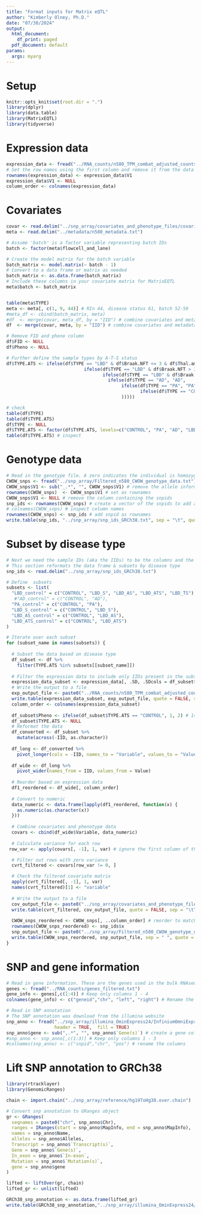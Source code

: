 ```yaml
---
title: "Format inputs for Matrix eQTL"
author: "Kimberly Olney, Ph.D."
date: "07/30/2024"
output:
  html_document:
    df_print: paged
  pdf_document: default
params:
  args: myarg
---
```


# Setup
```r
knitr::opts_knit$set(root.dir = ".")
library(dplyr)
library(data.table)
library(MatrixEQTL)
library(tidyverse)
```

# Expression data 
```r
expression_data <- fread("../RNA_counts/n580_TPM_combat_adjusted_counts_log2.txt")
# Set the row names using the first column and remove it from the data frame
rownames(expression_data) <- expression_data$V1
expression_data$V1 <- NULL
column_order <- colnames(expression_data)
```

# Covariates 
```r
covar <- read.delim("../snp_array/covariates_and_phenotype_files/covariates_and_phenotypes.txt")
meta <- read.delim("../metadata/n580_metadata.txt")

# Assume 'batch' is a factor variable representing batch IDs
batch <- factor(meta$flowcell_and_lane)  

# Create the model matrix for the batch variable
batch_matrix <- model.matrix(~ batch - 1)
# Convert to a data frame or matrix as needed
batch_matrix <- as.data.frame(batch_matrix)
# Include these columns in your covariate matrix for MatrixEQTL
meta$batch <- batch_matrix


table(meta$TYPE)
meta <- meta[, c(1, 9, 44)] # RIn 44, disease status 61, batch 52-59
#meta_df <- cbind(batch_matrix, meta)
#df  <- merge(covar, meta_df, by = "IID") # combine covariates and metadata so that RIN is now included
df  <- merge(covar, meta, by = "IID") # combine covariates and metadata so that RIN is now included

# Remove FID and pheno column 
df$FID <- NULL
df$Pheno <- NULL

# Further define the sample types by A-T-S status 
df$TYPE.ATS <- ifelse(df$TYPE == "LBD" & df$Braak.NFT <= 3 & df$Thal.amyloid < 2, "LBD_S",
                             ifelse(df$TYPE == "LBD" & df$Braak.NFT > 3 & df$Thal.amyloid >= 2, "LBD_ATS",
                                    ifelse(df$TYPE == "LBD" & df$Braak.NFT <= 3 & df$Thal.amyloid >= 2, "LBD_AS", # high amyloid 
                                      ifelse(df$TYPE == "AD", "AD",
                                           ifelse(df$TYPE == "PA", "PA",
                                                  ifelse(df$TYPE == "CONTROL", "CONTROL", "LBD_TS") # high Braak
                                           )))))

# check
table(df$TYPE)
table(df$TYPE.ATS)
df$TYPE <- NULL
df$TYPE.ATS <- factor(df$TYPE.ATS, levels=c("CONTROL", "PA", "AD", "LBD_S", "LBD_TS", "LBD_AS", "LBD_ATS"))
table(df$TYPE.ATS) # inspect
```

# Genotype data
```r
# Read in the genotype file. A zero indicates the individual is homozygous reference, a 1 is heterozygous, a 2 is homozygous alternate 
CWOW_snps <- fread("../snp_array/Filtered_n580_CWOW_genotype_data.txt") 
CWOW_snps$V1 <- sub("_.*", "", CWOW_snps$V1) # remove the allele information in the snpid 
rownames(CWOW_snps)  <- CWOW_snps$V1 # set as rownames 
CWOW_snps$V1 <- NULL # remove the column containing the snpids
snp_ids <- rownames(CWOW_snps) # create a vector of the snpids to add as rownames 
# colnames(CWOW_snps) # inspect column names 
rownames(CWOW_snps) <- snp_ids # add snpid as rownames 
write.table(snp_ids, "../snp_array/snp_ids_GRCh38.txt", sep = "\t", quote = FALSE)
```

# Subset by disease type 
```r
# Next we need the sample IDs (aka the IIDs) to be the columns and the rows to be the covariates
# This section reformats the data frame & subsets by disease type 
snp_ids <- read.delim("../snp_array/snp_ids_GRCh38.txt")

# Define  subsets
subsets <- list(
  "LBD_control" = c("CONTROL", "LBD_S", "LBD_AS", "LBD_ATS", "LBD_TS"), # all LBD types
   #"AD_control" = c("CONTROL", "AD"),
  "PA_control" = c("CONTROL", "PA"),
  "LBD_S_control" = c("CONTROL", "LBD_S"),
  "LBD_AS_control" = c("CONTROL", "LBD_AS"),
  "LBD_ATS_control" = c("CONTROL", "LBD_ATS")
)

# Iterate over each subset
for (subset_name in names(subsets)) {
  
  # Subset the data based on disease type
  df_subset <- df %>% 
    filter(TYPE.ATS %in% subsets[[subset_name]])
  
  # Filter the expression data to include only IIDs present in the subset
  expression_data_subset <- expression_data[, .SD, .SDcols = df_subset$IID]
  # Write the output to a file
  exp_output_file <- paste0("../RNA_counts/n580_TPM_combat_adjusted_counts_log2_", subset_name, ".txt")
  write.table(expression_data_subset, exp_output_file, quote = FALSE, sep = "\t", row.names = TRUE)
  column_order <- colnames(expression_data_subset)
  
  df_subset$Pheno <- ifelse(df_subset$TYPE.ATS == "CONTROL", 1, 2) # 1=unaffected (control), 2=affected (case)
  df_subset$TYPE.ATS <- NULL
  # Reformat the data 
  df_converted <- df_subset %>%
    mutate(across(-IID, as.character))
  
  df_long <- df_converted %>%
    pivot_longer(cols = -IID, names_to = "Variable", values_to = "Value")
  
  df_wide <- df_long %>%
    pivot_wider(names_from = IID, values_from = Value)
  
  # Reorder based on expression data
  df1_reordered <- df_wide[, column_order]
  
  # Convert to numeric
  data_numeric <- data.frame(lapply(df1_reordered, function(x) {
    as.numeric(as.character(x))
  }))
  
  # Combine covariates and phenotype data
  covars <- cbind(df_wide$Variable, data_numeric)
  
  # Calculate variance for each row
 row_var <- apply(covars[, -1], 1, var) # ignore the first column of the variables

  # Filter out rows with zero variance
  cvrt_filtered <- covars[row_var != 0, ]

  # Check the filtered covariate matrix
  apply(cvrt_filtered[, -1], 1, var)
  names(cvrt_filtered)[1] <- "variable"
  
  # Write the output to a file
  cov_output_file <- paste0("../snp_array/covariates_and_phenotype_files/covariates_", subset_name, ".txt")
  write.table(cvrt_filtered, cov_output_file, quote = FALSE, sep = "\t", row.names = FALSE)
  
  CWOW_snps_reordered <- CWOW_snps[, ..column_order] # reorder to match the order of the expression data  
  rownames(CWOW_snps_reordered) <- snp_ids$x
  snp_output_file <- paste0("../snp_array/Filtered_n580_CWOW_genotype_data_", subset_name, ".txt")
  write.table(CWOW_snps_reordered, snp_output_file, sep = " ", quote = FALSE)
}
```

# SNP and gene information 
```r
# Read in gene information. These are the genes used in the bulk RNAseq differential expression analysis.
genes <- fread("../RNA_counts/genes_filtered.txt")
gene_info <- genes[,c(1:4)] # Keep only columns 1 - 4
colnames(gene_info) <- c("geneid","chr", "left", "right") # Rename the columns 

# Read in SNP annotation
# The SNP annotation was download from the illumina website 
snp_anno <- fread("../snp_array/illumina_OminExpress24/InfiniumOmniExpress-24v1-3_A1.annotated.txt", 
                  header = TRUE,  fill = TRUE)
snp_anno$gene <- sub(",.*", "", snp_anno$`Gene(s)`) # create a gene column 
#snp_anno <- snp_anno[,c(1:3)] # Keep only columns 1 - 3
#colnames(snp_anno) <- c("snpid","chr", "pos") # rename the columns 
```

# Lift SNP annotation to GRCh38
```r
library(rtracklayer)
library(GenomicRanges)

chain <- import.chain("../snp_array/reference/hg19ToHg38.over.chain")

# Convert snp annotation to GRanges object
gr <- GRanges(
  seqnames = paste0("chr", snp_anno$Chr),
  ranges = IRanges(start = snp_anno$MapInfo, end = snp_anno$MapInfo),
  names = snp_anno$Name,
  alleles = snp_anno$Alleles, 
  Transcript = snp_anno$`Transcript(s)`, 
  Gene = snp_anno$`Gene(s)`, 
  In_exon = snp_anno$`In-exon`,
  Mutation = snp_anno$`Mutation(s)`, 
  gene = snp_anno$gene
)

lifted <- liftOver(gr, chain)
lifted_gr <- unlist(lifted)

GRCh38_snp_annotation <- as.data.frame(lifted_gr)
write.table(GRCh38_snp_annotation,"../snp_array/illumina_OminExpress24/InfiniumOmniExpress-24v1-3_A1.annotated_liftover_GRCh38.txt", sep = "\t", quote = FALSE, row.names = FALSE)
```


